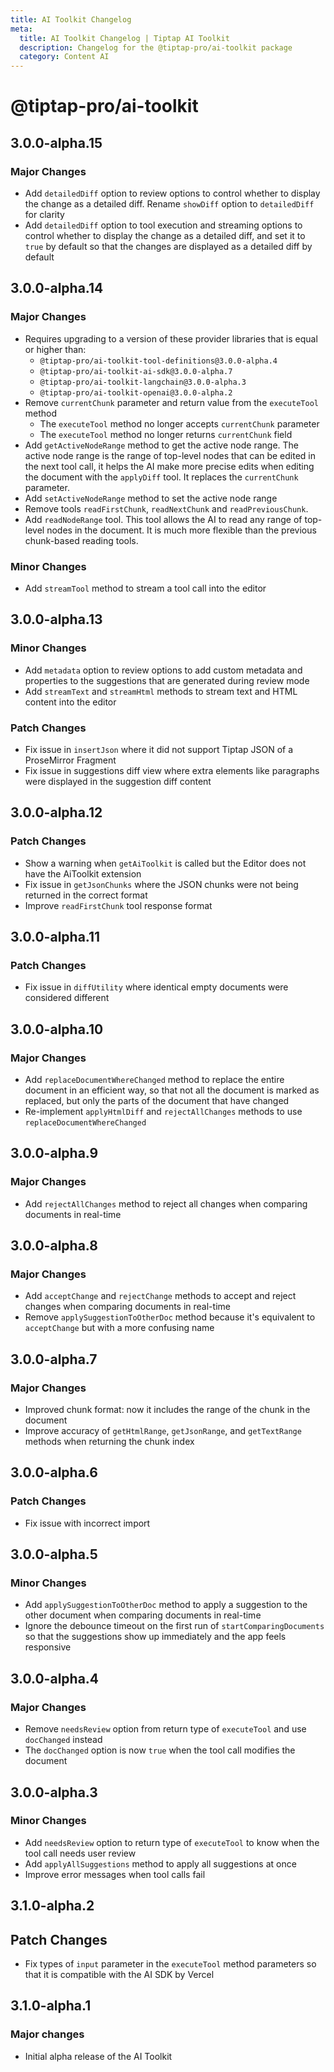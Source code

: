 ```yaml
---
title: AI Toolkit Changelog
meta:
  title: AI Toolkit Changelog | Tiptap AI Toolkit
  description: Changelog for the @tiptap-pro/ai-toolkit package
  category: Content AI
---
```


# @tiptap-pro/ai-toolkit

## 3.0.0-alpha.15

### Major Changes

- Add `detailedDiff` option to review options to control whether to display the change as a detailed diff. Rename `showDiff` option to `detailedDiff` for clarity
- Add `detailedDiff` option to tool execution and streaming options to control whether to display the change as a detailed diff, and set it to `true` by default so that the changes are displayed as a detailed diff by default

## 3.0.0-alpha.14

### Major Changes

- Requires upgrading to a version of these provider libraries that is equal or higher than:
  - `@tiptap-pro/ai-toolkit-tool-definitions@3.0.0-alpha.4`
  - `@tiptap-pro/ai-toolkit-ai-sdk@3.0.0-alpha.7`
  - `@tiptap-pro/ai-toolkit-langchain@3.0.0-alpha.3`
  - `@tiptap-pro/ai-toolkit-openai@3.0.0-alpha.2`
- Remove `currentChunk` parameter and return value from the `executeTool` method
  - The `executeTool` method no longer accepts `currentChunk` parameter
  - The `executeTool` method no longer returns `currentChunk` field
- Add `getActiveNodeRange` method to get the active node range. The active node range is the range of top-level nodes that can be edited in the next tool call, it helps the AI make more precise edits when editing the document with the `applyDiff` tool. It replaces the `currentChunk` parameter.
- Add `setActiveNodeRange` method to set the active node range
- Remove tools `readFirstChunk`, `readNextChunk` and `readPreviousChunk`.
- Add `readNodeRange` tool. This tool allows the AI to read any range of top-level nodes in the document. It is much more flexible than the previous chunk-based reading tools.

### Minor Changes
- Add `streamTool` method to stream a tool call into the editor

## 3.0.0-alpha.13

### Minor Changes

- Add `metadata` option to review options to add custom metadata and properties to the suggestions that are generated during review mode
- Add `streamText` and `streamHtml` methods to stream text and HTML content into the editor

### Patch Changes

- Fix issue in `insertJson` where it did not support Tiptap JSON of a ProseMirror Fragment
- Fix issue in suggestions diff view where extra elements like paragraphs were displayed in the suggestion diff content

## 3.0.0-alpha.12

### Patch Changes

- Show a warning when `getAiToolkit` is called but the Editor does not have the AiToolkit extension
- Fix issue in `getJsonChunks` where the JSON chunks were not being returned in the correct format
- Improve `readFirstChunk` tool response format

## 3.0.0-alpha.11

### Patch Changes

- Fix issue in `diffUtility` where identical empty documents were considered different

## 3.0.0-alpha.10

### Major Changes

- Add `replaceDocumentWhereChanged` method to replace the entire document in an efficient way, so that not all the document is marked as replaced, but only the parts of the document that have changed
- Re-implement `applyHtmlDiff` and `rejectAllChanges` methods to use `replaceDocumentWhereChanged`

## 3.0.0-alpha.9

### Major Changes

- Add `rejectAllChanges` method to reject all changes when comparing documents in real-time

## 3.0.0-alpha.8

### Major Changes

- Add `acceptChange` and `rejectChange` methods to accept and reject changes when comparing documents in real-time
- Remove `applySuggestionToOtherDoc` method because it's equivalent to `acceptChange` but with a more confusing name

## 3.0.0-alpha.7

### Major Changes

- Improved chunk format: now it includes the range of the chunk in the document
- Improve accuracy of `getHtmlRange`, `getJsonRange`, and `getTextRange` methods when returning the chunk index

## 3.0.0-alpha.6

### Patch Changes

- Fix issue with incorrect import

## 3.0.0-alpha.5

### Minor Changes

- Add `applySuggestionToOtherDoc` method to apply a suggestion to the other document when comparing documents in real-time
- Ignore the debounce timeout on the first run of `startComparingDocuments` so that the suggestions show up immediately and the app feels responsive

## 3.0.0-alpha.4

### Major Changes

- Remove `needsReview` option from return type of `executeTool` and use `docChanged` instead
- The `docChanged` option is now `true` when the tool call modifies the document

## 3.0.0-alpha.3

### Minor Changes

- Add `needsReview` option to return type of `executeTool` to know when the tool call needs user review
- Add `applyAllSuggestions` method to apply all suggestions at once
- Improve error messages when tool calls fail

## 3.1.0-alpha.2

## Patch Changes

- Fix types of `input` parameter in the `executeTool` method parameters so that it is compatible with the AI SDK by Vercel

## 3.1.0-alpha.1

### Major changes

- Initial alpha release of the AI Toolkit
